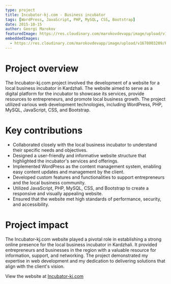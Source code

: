 ```yaml
---
type: project
title: Incubator-kj.com - Business incubator
tags: [WordPress, JavaScript, PHP, MySQL, CSS, Bootstrap]
date: 2015-10-15
author: Georgi Marokov
featuredImage: https://res.cloudinary.com/marokovdevapp/image/upload/v1678003206/Projects/incubator-kj.com/incubator-kj-logo_sociqo.jpg
embeddedImages:
  - https://res.cloudinary.com/marokovdevapp/image/upload/v1678003209/Projects/incubator-kj.com/screencapture-dev-incubator-bg-1512904468759_fti2qp.jpg
---
```


# Project overview

The Incubator-kj.com project involved the development of a website for a local business incubator in Kardzhali. The
website aimed to serve as a digital platform for the incubator to showcase its services, provide resources to
entrepreneurs, and promote local business growth. The project utilized various web development technologies, including
WordPress, PHP, MySQL, JavaScript, CSS, and Bootstrap.

# Key contributions

- Collaborated closely with the local business incubator to understand their specific needs and objectives.
- Designed a user-friendly and informative website structure that highlighted the incubator's services and offerings.
- Implemented WordPress as the content management system, enabling easy content updates and management by the client.
- Developed custom features and functionalities to support entrepreneurs and the local business community.
- Utilized JavaScript, PHP, MySQL, CSS, and Bootstrap to create a responsive and visually appealing website.
- Ensured that the website met high standards of performance, security, and accessibility.

# Project impact

The Incubator-kj.com website played a pivotal role in establishing a strong online presence for the local business
incubator in Kardzhali. It provided entrepreneurs and businesses in the region with a valuable resource for information,
support, and networking. The project demonstrated my expertise in web development and my dedication to delivering
solutions that align with the client's vision.

View the website at [Incubator-kj.com](https://incubator-bg.com)

<GatsbyImage alt="Incubator-kj.com in app screenshot" image={props.embedded.image1} />
